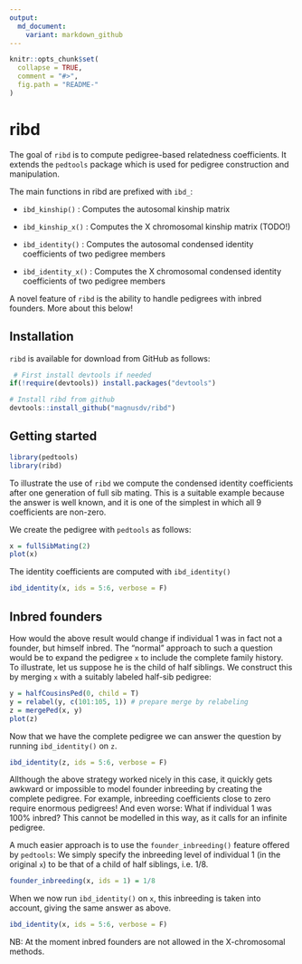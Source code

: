 ---
output:
  md_document:
    variant: markdown_github
---

<!-- README.md is generated from README.Rmd. Please edit that file -->

```{r, echo = FALSE}
knitr::opts_chunk$set(
  collapse = TRUE,
  comment = "#>",
  fig.path = "README-"
)
```

# ribd

The goal of `ribd` is to compute pedigree-based relatedness coefficients. It extends the `pedtools` package which is used for pedigree construction and manipulation.

The main functions in ribd are prefixed with `ibd_`:

* `ibd_kinship()` : Computes the autosomal kinship matrix
* `ibd_kinship_x()` : Computes the X chromosomal kinship matrix (TODO!)

* `ibd_identity()` : Computes the autosomal condensed identity coefficients of two pedigree members
* `ibd_identity_x()` : Computes the X chromosomal condensed identity coefficients of two pedigree members

A novel feature of `ribd` is the ability to handle pedigrees with inbred founders. More about this below!

## Installation
`ribd` is available for download from GitHub as follows: 
```{r, eval = FALSE}
 # First install devtools if needed
if(!require(devtools)) install.packages("devtools")

# Install ribd from github
devtools::install_github("magnusdv/ribd")
```

## Getting started
```{r example}
library(pedtools)
library(ribd)
```

To illustrate the use of `ribd` we compute the condensed identity coefficients after one generation of full sib mating. This is a suitable example because the answer is well known, and it is one of the simplest in which all 9 coefficients are non-zero. 

We create the pedigree with `pedtools` as follows:
```{r sibs, fig.height=4, fig.width=2.5, fig.align="center"}
x = fullSibMating(2)
plot(x)
```

The identity coefficients are computed with `ibd_identity()`
```{r}
ibd_identity(x, ids = 5:6, verbose = F)
```

## Inbred founders
How would the above result would change if individual 1 was in fact not a founder, but himself inbred. The "normal" approach to such a question would be to expand the pedigree `x` to include the complete family history. To illustrate, let us suppose he is the child of half siblings. We construct this by merging `x` with a suitably labeled half-sib pedigree: 
```{r sibs-extended, fig.height=5, fig.width=3, fig.align="center"}
y = halfCousinsPed(0, child = T)
y = relabel(y, c(101:105, 1)) # prepare merge by relabeling
z = mergePed(x, y)
plot(z)
```

Now that we have the complete pedigree we can answer the question by running `ibd_identity()` on `z`.
```{r}
ibd_identity(z, ids = 5:6, verbose = F)
```

Allthough the above strategy worked nicely in this case, it quickly gets awkward or impossible to model founder inbreeding by creating the complete pedigree. For example, inbreeding coefficients close to zero require enormous pedigrees! And even worse: What if  individual 1 was 100% inbred? This cannot be modelled in this way, as it calls for an infinite pedigree.

A much easier approach is to use the `founder_inbreeding()` feature offered by `pedtools`: We simply specify the inbreeding level of individual 1 (in the original `x`) to be that of a child of half siblings, i.e. $1/8$.
```{r}
founder_inbreeding(x, ids = 1) = 1/8
```
When we now run `ibd_identity()` on `x`, this inbreeding is taken into account, giving the same answer as above.
```{r}
ibd_identity(x, ids = 5:6, verbose = F)
```
NB: At the moment inbred founders are not allowed in the X-chromosomal methods.

